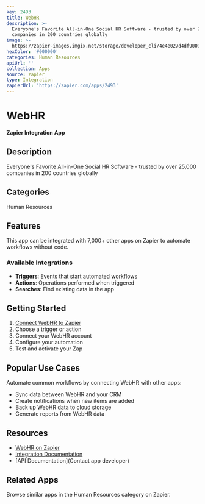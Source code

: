 ```yaml
---
key: 2493
title: WebHR
description: >-
  Everyone's Favorite All-in-One Social HR Software - trusted by over 25,000
  companies in 200 countries globally
image: >-
  https://zapier-images.imgix.net/storage/developer_cli/4e4e027d4df9009c62ce3fff2924b682_2.png?auto=format%2Ccompress&ixlib=python-3.0.0&q=50
hexColor: '#000000'
categories: Human Resources
apiUrl: ''
collection: Apps
source: zapier
type: Integration
zapierUrl: 'https://zapier.com/apps/2493'
---
```

# WebHR

**Zapier Integration App**

## Description

Everyone's Favorite All-in-One Social HR Software - trusted by over 25,000 companies in 200 countries globally

## Categories

Human Resources

## Features

This app can be integrated with 7,000+ other apps on Zapier to automate workflows without code.

### Available Integrations

- **Triggers**: Events that start automated workflows
- **Actions**: Operations performed when triggered
- **Searches**: Find existing data in the app

## Getting Started

1. [Connect WebHR to Zapier](https://zapier.com/apps/2493)
2. Choose a trigger or action
3. Connect your WebHR account
4. Configure your automation
5. Test and activate your Zap

## Popular Use Cases

Automate common workflows by connecting WebHR with other apps:

- Sync data between WebHR and your CRM
- Create notifications when new items are added
- Back up WebHR data to cloud storage
- Generate reports from WebHR data

## Resources

- [WebHR on Zapier](https://zapier.com/apps/2493)
- [Integration Documentation](https://zapier.com/apps/2493/integrations)
- [API Documentation](Contact app developer)

## Related Apps

Browse similar apps in the Human Resources category on Zapier.

